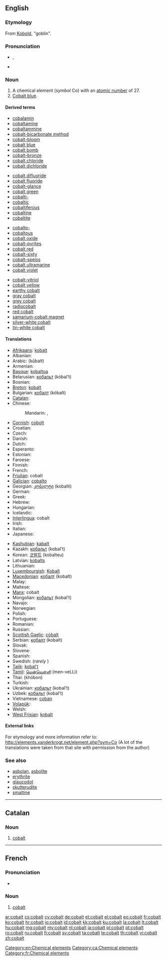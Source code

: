 ==English==

===Etymology===
From {{etyl|de}} [[Kobold]], "goblin".

{{elements|Co|iron|Fe|nickel|Ni}}
{{wikipedia}}

===Pronunciation===
* {{a|UK}} {{IPA|/ˈkəʊ.bɒlt/}}, {{X-SAMPA|/"k@U.bQlt/}}
* {{audio|En-us-cobalt.ogg|Audio (US)}}

===Noun===
{{en-noun|-}}

# A chemical element (''symbol'' Co) with an [[atomic number]] of 27.
# [[cobalt blue|Cobalt blue]].

====Derived terms====
{{rel-top4|terms derived from cobalt}}
* [[cobalamin]]
* [[cobaltamine]]
* [[cobaltammine]]
* [[cobalt-bicarbonate method]]
* [[cobalt-bloom]]
* [[cobalt blue]]
* [[cobalt bomb]]
* [[cobalt-bronze]]
* [[cobalt chloride]]
* [[cobalt dichloride]]
{{rel-mid4}}
* [[cobalt difluoride]]
* [[cobalt fluoride]]
* [[cobalt-glance]]
* [[cobalt green]]
* [[cobalti-]]
* [[cobaltic]]
* [[cobaltiferous]]
* [[cobaltine]]
* [[cobaltite]]
{{rel-mid4}}
* [[cobalto-]]
* [[cobaltous]]
* [[cobalt oxide]]
* [[cobalt-pyrites]]
* [[cobalt red]]
* [[cobalt-sixty]]
* [[cobalt-speiss]]
* [[cobalt ultramarine]]
* [[cobalt violet]]
{{rel-mid4}}
* [[cobalt-vitriol]]
* [[cobalt yellow]]
* [[earthy cobalt]]
* [[gray cobalt]]
* [[grey cobalt]]
* [[radiocobalt]]
* [[red cobalt]]
* [[samarium-cobalt magnet]]
* [[silver-white cobalt]]
* [[tin-white cobalt]]
{{rel-bottom}}

====Translations====
{{trans-top|chemical element}}
* [[Afrikaans]]: [[kobalt]]
* Albanian: {{t-|sq|kobalt|xs=Albanian}}
* Arabic: {{Arab|[[كوبلت]]}} (kūbalt)
* Armenian: {{t-|hy|կոբալտ|tr=kobalt}}
* [[Basque]]: [[kobaltoa]]
* Belarusian: [[кобальт]] (kóbal’t) {{m}}
* Bosnian: {{t-|bs|kobalt}}
* [[Breton]]: [[kobalt]] {{m}}
* Bulgarian: [[кобалт]] (kóbalt) {{m}}
* [[Catalan]]: {{t|ca|cobalt|m}}
* Chinese:
*: Mandarin: {{t|zh|鈷|sc=Hani}}, {{t|zh|钴|tr=gǔ|sc=Hani}}
* [[Cornish]]: [[cobolt]]
* Croatian: {{t+|hr|kobalt}}
* Czech: {{t+|cs|kobalt|m}}
* Danish: {{t-|da|kobolt}}
* Dutch: {{t+|nl|kobalt|n}}
* Esperanto: {{t+|eo|kobalto|xs=Esperanto}}
* Estonian: {{t-|et|koobalt}}
* Faroese: {{t-|fo|kobolt|xs=Faroese}}
* Finnish: {{t+|fi|koboltti}}
* French: {{t+|fr|cobalt|m}}
* [[Friulian]]: cobalt
* [[Galician]]: [[cobalto]]
* Georgian: [[კობალტი]] (kobalti)
* German: {{t+|de|Kobalt|n}}
* Greek: {{t+|el|κοβάλτιο|n|tr=kováltio}}
* Hebrew: {{t+|he|קובלט|tr=qóbalt}}
* Hungarian: {{t+|hu|kobalt}}
* Icelandic: {{t|is|kóbalt}}
* [[Interlingua]]: cobalt
* Irish: {{t+|ga|cóbalt|xs=Irish}}
* Italian: {{t+|it|cobalto|m}}
* Japanese: {{t+|ja|コバルト|tr=kobaruto}}
{{trans-mid}}
* [[Kashubian]]: [[kabalt]]
* Kazakh: [[кобальт]] (kobal’t)
* Korean: [[코발트]] (kobalteu)
* Latvian: [[kobalts]] {{m}}
* Lithuanian: {{t+|lt|kobaltas|xs=Lithuanian}}
* [[Luxembourgish]]: [[Kobalt]]
* [[Macedonian]]: [[кобалт]] (kobalt) {{m}}
* Malay: {{t-|ms|kobalt|xs=Malay}}
* Maltese: {{t-|mt|kobalt|xs=Maltese}}
* [[Manx]]: cobalt
* Mongolian: [[кобальт]] (kobal’t) {{m}}
* Navajo: {{tø|nv|béésh łibáhí}}
* Norwegian: {{t+|no|kobolt}}
* Polish: {{t+|pl|kobalt|m}}
* Portuguese: {{t+|pt|cobalto|m}}
* Romanian: {{t+|ro|cobalt|n}}
* Russian: {{t+|ru|кобальт|m|tr=kóbal’t}}
* [[Scottish Gaelic]]: [[còbalt]]
* Serbian: [[кобалт]] (kobalt) {{m}}
* Slovak: {{t-|sk|kobalt}}
* Slovene: {{t+|sl|kobalt}}
* Spanish: {{t+|es|cobalto|m}}
* Swedish: {{t+|sv|kobolt|c}} (''rarely'' {{n}})
* [[Tajik]]: [[kobal't]]
* [[Tamil]]: [[மென்வெள்ளி]] (men-veLLi)
* Thai: {{Thai|[[โคบอลต์]]}} (khōbon)
* Turkish: {{t+|tr|kobalt}}
* Ukrainian: [[кобальт]] (kobal’t) {{m}}
* Uzbek: [[кобальт]] (kobal’t)
* Vietnamese: [[coban]]
* [[Volapük]]: {{t|vo|kobaltin}}
* Welsh: {{t-|cy|cobalt|xs=Welsh}}
* [[West Frisian]]: [[kobalt]]
{{trans-bottom}}

====External links====
For etymology and more information refer to:
http://elements.vanderkrogt.net/element.php?sym=Co
(A lot of the translations were taken from that site with permission from the author)

===See also===
* [[asbolan]], [[asbolite]]
* [[erythrite]]
* [[glaucodot]]
* [[skutterudite]]
* [[smaltine]]

[[Category:en:Chemical elements]]

----

==Catalan==
{{elements|Co|ferro|Fe|níquel|Ni|lang=ca}}

===Noun===
{{ca-noun|m|-}}

# [[#English|cobalt]]

[[Category:ca:Chemical elements]]
----

==French==
{{wikipedia|lang=fr}}

===Pronunciation===
* {{IPA|/kɔ.balt/|lang=fr}}

===Noun===
{{fr-noun-unc|m}}

# [[#English|cobalt]]

[[Category:fr:Chemical elements]]

[[ar:cobalt]]
[[cs:cobalt]]
[[cy:cobalt]]
[[de:cobalt]]
[[et:cobalt]]
[[el:cobalt]]
[[eo:cobalt]]
[[fr:cobalt]]
[[ko:cobalt]]
[[hr:cobalt]]
[[io:cobalt]]
[[id:cobalt]]
[[kk:cobalt]]
[[ku:cobalt]]
[[la:cobalt]]
[[lt:cobalt]]
[[hu:cobalt]]
[[mg:cobalt]]
[[my:cobalt]]
[[nl:cobalt]]
[[ja:cobalt]]
[[pl:cobalt]]
[[pt:cobalt]]
[[ro:cobalt]]
[[ru:cobalt]]
[[fi:cobalt]]
[[sv:cobalt]]
[[ta:cobalt]]
[[te:cobalt]]
[[th:cobalt]]
[[vi:cobalt]]
[[zh:cobalt]]